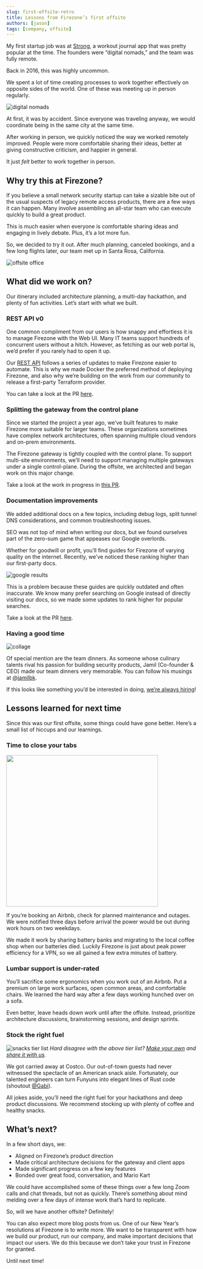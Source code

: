 ```yaml
---
slug: first-offsite-retro
title: Lessons from Firezone’s first offsite
authors: [jason]
tags: [company, offsite]
---
```


My first startup job was at [Strong](https://www.strong.app/), a workout journal app that was pretty popular at the time. The founders were “digital nomads,” and the team was fully remote.

Back in 2016, this was highly uncommon.

We spent a lot of time creating processes to work together effectively on opposite sides of the world. One of these was meeting up in person regularly.

![digital nomads](https://user-images.githubusercontent.com/52545545/211626078-6f64a4f4-ec37-40cd-8bb5-a6b9b122f351.png)

At first, it was by accident. Since everyone was traveling anyway, we would coordinate being in the same city at the same time.

After working in person, we quickly noticed the way we worked remotely improved. People were more comfortable sharing their ideas, better at giving constructive criticism, and happier in general.

It just _felt_ better to work together in person.

## Why try this at Firezone?

If you believe a small network security startup can take a sizable bite out of the usual suspects of legacy remote access products, there are a few ways it can happen. Many involve assembling an all-star team who can execute quickly to build a great product.

This is much easier when everyone is comfortable sharing ideas and engaging in lively debate. Plus, it’s a lot more fun.

So, we decided to try it out. After much planning, canceled bookings, and a few long flights later, our team met up in Santa Rosa, California.

![offsite office](https://user-images.githubusercontent.com/52545545/211517211-ff1d5503-a367-4e6b-a670-067c447ed415.png)

## What did we work on?

Our itinerary included architecture planning, a multi-day hackathon, and plenty of fun activities. Let’s start with what we built.

### REST API v0

One common compliment from our users is how snappy and effortless it is to manage Firezone with the Web UI. Many IT teams support hundreds of concurrent users without a hitch. However, as fetching as our web portal is, we’d prefer if you rarely had to open it up. 

Our [REST API](https://docs.firezone.dev/reference/rest-api/?utm_source=blog) follows a series of updates to make Firezone easier to automate. This is why we made Docker the preferred method of deploying Firezone, and also why we’re building on the work from our community to release a first-party Terraform provider.

You can take a look at the PR [here](https://github.com/firezone/firezone/pull/1155).

### Splitting the gateway from the control plane

Since we started the project a year ago, we’ve built features to make Firezone more suitable for larger teams. These organizations sometimes have complex network architectures, often spanning multiple cloud vendors and on-prem environments.

The Firezone gateway is tightly coupled with the control plane. To support multi-site environments, we’ll need to support managing multiple gateways under a single control-plane. During the offsite, we architected and began work on this major change. 

Take a look at the work in progress in [this PR](https://github.com/firezone/firezone/pull/1205). 

### Documentation improvements

We added additional docs on a few topics, including debug logs, split tunnel DNS considerations, and common troubleshooting issues.

SEO was not top of mind when writing our docs, but we found ourselves part of the zero-sum game that appeases our Google overlords.

Whether for goodwill or profit, you’ll find guides for Firezone of varying quality on the internet. Recently, we’ve noticed these ranking higher than our first-party docs.

![google results](https://user-images.githubusercontent.com/52545545/211517741-4efb596a-3765-40d8-b483-f807f3a88e86.png)

This is a problem because these guides are quickly outdated and often inaccurate. We know many prefer searching on Google instead of directly visiting our docs, so we made some updates to rank higher for popular searches.

Take a look at the PR [here](https://github.com/firezone/firezone/pull/1194).

### Having a good time

![collage](https://user-images.githubusercontent.com/52545545/211988059-02f3083a-116b-462e-a5ff-90af4fab63fc.png)

Of special mention are the team dinners. As someone whose culinary talents rival his passion for building security products, Jamil (Co-founder & CEO) made our team dinners very memorable. You can follow his musings at [@jamilbk](https://twitter.com/jamilbk).

If this looks like something you’d be interested in doing, [we’re always hiring](https://www.ycombinator.com/companies/firezone/jobs)!

## Lessons learned for next time

Since this was our first offsite, some things could have gone better. Here’s a small list of hiccups and our learnings.

### Time to close your tabs

<img src="https://user-images.githubusercontent.com/52545545/211503302-4b2e2e74-06e8-4929-aa5b-a336af25a450.png" width="400" />

If you’re booking an Airbnb, check for planned maintenance and outages. We were notified three days before arrival the power would be out during work hours on two weekdays.

We made it work by sharing battery banks and migrating to the local coffee shop when our batteries died. Luckily Firezone is just about peak power efficiency for a VPN, so we all gained a few extra minutes of battery.

### Lumbar support is under-rated

You’ll sacrifice some ergonomics when you work out of an Airbnb. Put a premium on large work surfaces, open common areas, and comfortable chairs. We learned the hard way after a few days working hunched over on a sofa.

Even better, leave heads down work until after the offsite. Instead, prioritize architecture discussions, brainstorming sessions, and design sprints. 

### Stock the right fuel

![snacks tier list](https://user-images.githubusercontent.com/52545545/211512901-37685775-b29d-4aab-b37f-f9ae165cde73.png)
_Hard disagree with the above tier list?
[Make your own](https://tiermaker.com/create/startup-hackathon-snack-tier-list-15538965)
and [share it with us](https://twitter.com/firezonehq)._

We got carried away at Costco. Our out-of-town guests had never witnessed the spectacle of an American snack aisle. Fortunately, our talented engineers can turn Funyuns into elegant lines of Rust code (shoutout [@Gabi](https://github.com/conectado)). 

All jokes aside, you’ll need the right fuel for your hackathons and deep product discussions. We recommend stocking up with plenty of coffee and healthy snacks.

## What’s next?

In a few short days, we:
* Aligned on Firezone’s product direction
* Made critical architecture decisions for the gateway and client apps
* Made significant progress on a few key features
* Bonded over great food, conversation, and Mario Kart

We could have accomplished some of these things over a few long Zoom calls and chat threads, but not as quickly. There’s something about mind melding over a few days of intense work that’s hard to replicate.

So, will we have another offsite? Definitely!

You can also expect more blog posts from us. One of our New Year’s resolutions at Firezone is to write more. We want to be transparent with how we build our product, run our company, and make important decisions that impact our users. We do this because we don’t take your trust in Firezone for granted.

Until next time!
